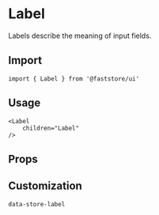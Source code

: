
# Label

Labels describe the meaning of input fields. 

## Import

```tsx
import { Label } from '@faststore/ui'
```

## Usage

```tsx live
<Label
    children="Label"
/>
```

## Props

<PropsComponent
    name="testId"
    type= "string"
    description="ID to find this component in testing tools (e.g.: cypress, testing library, and jest)."
    defaultValue="store-label"
/>

## Customization

`data-store-label`
